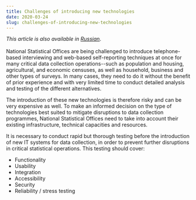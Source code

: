 ```yaml
---
title: Challenges of introducing new technologies
date: 2020-03-24
slug: challenges-of-introducing-new-technologies
---
```


_This article is also available in
[Russian](/challenges-of-introducing-new-technologies-RU.pdf)_.<br/><br/>National
Statistical Offices are being challenged to introduce telephone-based
interviewing and web-based self-reporting techniques at once for many critical
data collection operations--such as population and housing, agricultural, and
economic censuses, as well as household, business and other types of surveys. In
many cases, they need to do it without the benefit of prior experience and with
very limited time to conduct detailed analysis and testing of the different
alternatives.

The introduction of these new technologies is therefore risky and can be very
expensive as well. To make an informed decision on the type of technologies best
suited to mitigate disruptions to data collection programmes, National
Statistical Offices need to take into account their existing infrastructure,
technical capacities and resources.

It is necessary to conduct rapid but thorough testing before the introduction of
new IT systems for data collection, in order to prevent further disruptions in
critical statistical operations. This testing should cover:

- Functionality
- Usability
- Integration
- Accessibility
- Security
- Reliability / stress testing
